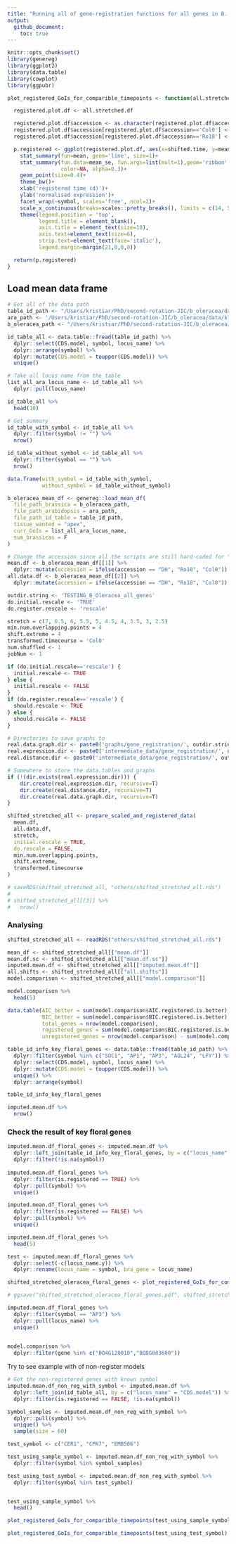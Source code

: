 ```yaml
---
title: "Running all of gene-registration functions for all genes in B. Oleracea with revision in load_mean_df() function"
output: 
  github_document:
    toc: true
---
```


```r
knitr::opts_chunk$set()
library(genereg)
library(ggplot2)
library(data.table)
library(cowplot)
library(ggpubr)
```

```r
plot_registered_GoIs_for_comparible_timepoints <- function(all.stretched.df) {

  registered.plot.df <- all.stretched.df

  registered.plot.df$accession <- as.character(registered.plot.df$accession)
  registered.plot.df$accession[registered.plot.df$accession=='Col0'] <- 'Col-0'
  registered.plot.df$accession[registered.plot.df$accession=='Ro18'] <- 'DH'

  p.registered <- ggplot(registered.plot.df, aes(x=shifted.time, y=mean.cpm, color=accession, fill=accession))+
    stat_summary(fun=mean, geom='line', size=1)+
    stat_summary(fun.data=mean_se, fun.args=list(mult=1),geom='ribbon',
                 color=NA, alpha=0.3)+
    geom_point(size=0.4)+
    theme_bw()+
    xlab('registered time (d)')+
    ylab('normalised expression')+
    facet_wrap(~symbol, scales='free', ncol=2)+
    scale_x_continuous(breaks=scales::pretty_breaks(), limits = c(14, 55))+
    theme(legend.position = 'top',
          legend.title = element_blank(),
          axis.title = element_text(size=10),
          axis.text=element_text(size=6),
          strip.text=element_text(face='italic'),
          legend.margin=margin(21,0,0,0))

  return(p.registered)
}
```


## Load mean data frame

```r
# Get all of the data path
table_id_path <- "/Users/kristiar/PhD/second-rotation-JIC/b_oleracea/data/ID_TAB.csv"
ara_path <- '/Users/kristiar/PhD/second-rotation-JIC/b_oleracea/data/klepikova.rds'
b_oleracea_path <- "/Users/kristiar/PhD/second-rotation-JIC/b_oleracea/data/dh_with_sample_id.rds"
```

```r
id_table_all <- data.table::fread(table_id_path) %>% 
  dplyr::select(CDS.model, symbol, locus_name) %>% 
  dplyr::arrange(symbol) %>% 
  dplyr::mutate(CDS.model = toupper(CDS.model)) %>% 
  unique()

# Take all locus name from the table
list_all_ara_locus_name <- id_table_all %>% 
  dplyr::pull(locus_name)
```

```r
id_table_all %>% 
  head(10) 
```


```r
# Get summary 
id_table_with_symbol <- id_table_all %>% 
  dplyr::filter(symbol != "") %>% 
  nrow()

id_table_without_symbol <- id_table_all %>% 
  dplyr::filter(symbol == "") %>% 
  nrow()

data.frame(with_symbol = id_table_with_symbol, 
           without_symbol = id_table_without_symbol)
```

```r
b_oleracea_mean_df <- genereg::load_mean_df(
  file_path_brassica = b_oleracea_path,
  file_path_arabidopsis = ara_path,
  file_path_id_table = table_id_path,
  tissue_wanted = "apex",
  curr_GoIs = list_all_ara_locus_name,
  sum_brassicas = F
)
```

```r
# Change the accession since all the scripts are still hard-coded for "Ro18"
mean.df <- b_oleracea_mean_df[[1]] %>% 
  dplyr::mutate(accession = ifelse(accession == "DH", "Ro18", "Col0"))
all.data.df <- b_oleracea_mean_df[[2]] %>% 
  dplyr::mutate(accession = ifelse(accession == "DH", "Ro18", "Col0"))
```

```r
outdir.string <- 'TESTING_B_Oleracea_all_genes'
do.initial.rescale <- 'TRUE' 
do.register.rescale <- 'rescale'

stretch = c(7, 6.5, 6, 5.5, 5, 4.5, 4, 3.5, 3, 2.5)
min.num.overlapping.points = 4
shift.extreme = 4
transformed.timecourse = 'Col0'
num.shuffled <- 1 
jobNum <- 1

if (do.initial.rescale=='rescale') {
  initial.rescale <- TRUE
} else {
  initial.rescale <- FALSE
}
if (do.register.rescale=='rescale') {
  should.rescale <- TRUE
} else {
  should.rescale <- FALSE
}
```


```r
# Directories to save graphs to
real.data.graph.dir <- paste0('graphs/gene_registration/', outdir.string, '_real_data/')
real.expression.dir <- paste0('intermediate_data/gene_registration/', outdir.string, '_real_data/gene_expression/job_', jobNum, '/')
real.distance.dir <- paste0('intermediate_data/gene_registration/', outdir.string, '_real_distance/job_', jobNum, '/')

# Somewhere to store the data.tables and graphs
if (!(dir.exists(real.expression.dir))) {
    dir.create(real.expression.dir, recursive=T)
    dir.create(real.distance.dir, recursive=T)
    dir.create(real.data.graph.dir, recursive=T)
}
```

```r
shifted_stretched_all <- prepare_scaled_and_registered_data(
  mean.df, 
  all.data.df,
  stretch, 
  initial.rescale = TRUE, 
  do.rescale = FALSE,
  min.num.overlapping.points,
  shift.extreme, 
  transformed.timecourse
)
```

```r
# saveRDS(shifted_stretched_all, "others/shifted_stretched_all.rds")
# 
# shifted_stretched_all[[3]] %>% 
#   nrow()
```

### Analysing 

```r
shifted_stretched_all <- readRDS("others/shifted_stretched_all.rds")

mean_df <- shifted_stretched_all[["mean.df"]] 
mean.df.sc <- shifted_stretched_all[["mean.df.sc"]]
imputed.mean.df <- shifted_stretched_all[["imputed.mean.df"]] 
all.shifts <- shifted_stretched_all[["all.shifts"]] 
model.comparison <- shifted_stretched_all[["model.comparison"]]
```


```r
model.comparison %>% 
  head(5)
```

```r
data.table(AIC_better = sum(model.comparison$AIC.registered.is.better), 
           BIC_better = sum(model.comparison$BIC.registered.is.better), 
           total_genes = nrow(model.comparison), 
           registered_genes = sum(model.comparison$BIC.registered.is.better), 
           unregistered_genes = nrow(model.comparison) - sum(model.comparison$BIC.registered.is.better))
```

```r
table_id_info_key_floral_genes <- data.table::fread(table_id_path) %>% 
  dplyr::filter(symbol %in% c("SOC1", "AP1", "AP3", "AGL24", "LFY")) %>% 
  dplyr::select(CDS.model, symbol, locus_name) %>% 
  dplyr::mutate(CDS.model = toupper(CDS.model)) %>% 
  unique() %>% 
  dplyr::arrange(symbol)

table_id_info_key_floral_genes
```

```r
imputed.mean.df %>% 
  nrow()
```

### Check the result of key floral genes

```r
imputed.mean.df_floral_genes <- imputed.mean.df %>% 
  dplyr::left_join(table_id_info_key_floral_genes, by = c("locus_name" = "CDS.model")) %>% 
  dplyr::filter(!is.na(symbol))
  
imputed.mean.df_floral_genes %>% 
  dplyr::filter(is.registered == TRUE) %>% 
  dplyr::pull(symbol) %>% 
  unique()
```

```r
imputed.mean.df_floral_genes %>% 
  dplyr::filter(is.registered == FALSE) %>% 
  dplyr::pull(symbol) %>% 
  unique()
```

```r
imputed.mean.df_floral_genes %>% 
  head(5)
```

```r
test <- imputed.mean.df_floral_genes %>% 
  dplyr::select(-c(locus_name.y)) %>%
  dplyr::rename(locus_name = symbol, bra_gene = locus_name)
```


```r
shifted_stretched_oleracea_floral_genes <- plot_registered_GoIs_for_comparible_timepoints(imputed.mean.df_floral_genes)

# ggsave("shifted_stretched_oleracea_floral_genes.pdf", shifted_stretched_oleracea_floral_genes, width = 6, height = 10)
```



```r
imputed.mean.df_floral_genes %>% 
  dplyr::filter(symbol == "AP3") %>% 
  dplyr::pull(locus_name) %>% 
  unique()
  
```

```r
model.comparison %>% 
  dplyr::filter(gene %in% c("BO4G120010","BO8G083600"))
```



Try to see example with of non-register models

```r
# Get the non-registered genes with known symbol 
imputed.mean.df_non_reg_with_symbol <- imputed.mean.df %>% 
  dplyr::left_join(id_table_all, by = c("locus_name" = "CDS.model")) %>%
  dplyr::filter(is.registered == FALSE, !is.na(symbol)) 

symbol_samples <- imputed.mean.df_non_reg_with_symbol %>% 
  dplyr::pull(symbol) %>% 
  unique() %>% 
  sample(size = 60)

test_symbol <- c("CER1", "CPK7", "EMB506")
```


```r
test_using_sample_symbol <- imputed.mean.df_non_reg_with_symbol %>% 
  dplyr::filter(symbol %in% symbol_samples)

test_using_test_symbol <- imputed.mean.df_non_reg_with_symbol %>% 
  dplyr::filter(symbol %in% test_symbol)


test_using_sample_symbol %>% 
  head()
```





```r
plot_registered_GoIs_for_comparible_timepoints(test_using_sample_symbol)
```

```r
plot_registered_GoIs_for_comparible_timepoints(test_using_test_symbol)
```





